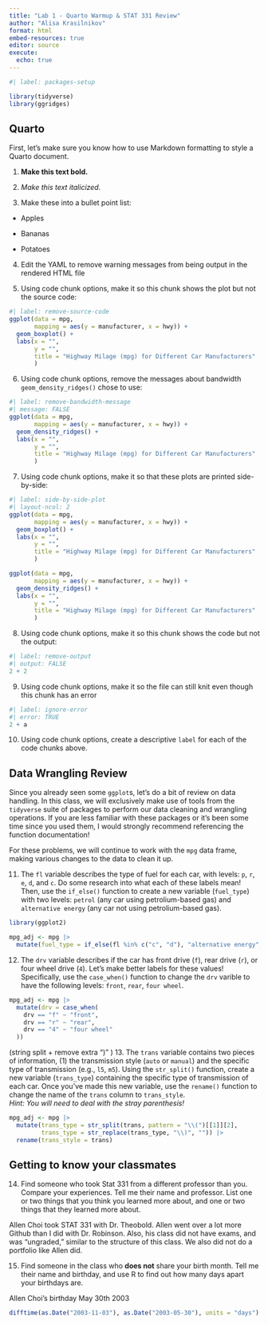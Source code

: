 ```yaml
---
title: "Lab 1 - Quarto Warmup & STAT 331 Review"
author: "Alisa Krasilnikov"
format: html
embed-resources: true
editor: source
execute: 
  echo: true
---
```


```r
#| label: packages-setup

library(tidyverse)
library(ggridges)
```

## Quarto

First, let's make sure you know how to use Markdown formatting to style a Quarto
document.

1.  **Make this text bold.**

2.  *Make this text italicized.*

3.  Make these into a bullet point list:

* Apples 

* Bananas 

* Potatoes

4.  Edit the YAML to remove warning messages from being output in the rendered
HTML file

5.  Using code chunk options, make it so this chunk shows the plot but not the
source code:

```r
#| label: remove-source-code
ggplot(data = mpg, 
       mapping = aes(y = manufacturer, x = hwy)) + 
  geom_boxplot() +
  labs(x = "",
       y = "", 
       title = "Highway Milage (mpg) for Different Car Manufacturers"
       )
```

6.  Using code chunk options, remove the messages about bandwidth
`geom_density_ridges()` chose to use:

```r
#| label: remove-bandwidth-message
#| message: FALSE
ggplot(data = mpg, 
       mapping = aes(y = manufacturer, x = hwy)) + 
  geom_density_ridges() +
  labs(x = "",
       y = "", 
       title = "Highway Milage (mpg) for Different Car Manufacturers"
       )
```

7.  Using code chunk options, make it so that these plots are printed
side-by-side:

```r
#| label: side-by-side-plot
#| layout-ncol: 2
ggplot(data = mpg, 
       mapping = aes(y = manufacturer, x = hwy)) + 
  geom_boxplot() +
  labs(x = "",
       y = "", 
       title = "Highway Milage (mpg) for Different Car Manufacturers"
       )

ggplot(data = mpg, 
       mapping = aes(y = manufacturer, x = hwy)) + 
  geom_density_ridges() +
  labs(x = "",
       y = "", 
       title = "Highway Milage (mpg) for Different Car Manufacturers"
       )

```

8.  Using code chunk options, make it so this chunk shows the code but not the
output:

```r
#| label: remove-output
#| output: FALSE
2 + 2
```

9.  Using code chunk options, make it so the file can still knit even though
this chunk has an error

```r
#| label: ignore-error
#| error: TRUE
2 + a
```

10. Using code chunk options, create a descriptive `label` for each of the code
chunks above.

## Data Wrangling Review

Since you already seen some `ggplot`s, let's do a bit of review on data 
handling. In this class, we will exclusively make use of tools from the 
`tidyverse` suite of packages to perform our data cleaning and wrangling
operations. If you are less familiar with these packages or it's been some time
since you used them, I would strongly recommend referencing the function 
documentation!  

For these problems, we will continue to work with the `mpg` data frame, making
various changes to the data to clean it up. 

11. The `fl` variable describes the type of fuel for each car, with levels: `p`, 
`r`, `e`, `d`, and `c`. Do some research into what each of these labels mean! 
Then, use the `if_else()` function to create a new variable (`fuel_type`) with
two levels: `petrol` (any car using petrolium-based gas) and 
`alternative energy` (any car not using petrolium-based gas). 

```r
library(ggplot2)

mpg_adj <- mpg |> 
  mutate(fuel_type = if_else(fl %in% c("c", "d"), "alternative energy", "petrol"))
```

12. The `drv` variable describes if the car has front drive (`f`), rear drive
(`r`), or four wheel drive (`4`). Let's make better labels for these values! 
Specifically, use the `case_when()` function to change the `drv` varible to have
the following levels: `front`, `rear`, `four wheel`. 

```r
mpg_adj <- mpg |> 
  mutate(drv = case_when(
    drv == "f" ~ "front",
    drv == "r" ~ "rear",
    drv == "4" ~ "four wheel"
  ))
```

(string split + remove extra ")" )
13. The `trans` variable contains two pieces of information, (1) the
transmission style (`auto` or `manual`) and the specific type of transmission
(e.g., `l5`, `m5`). Using the `str_split()` function, create a new variable
(`trans_type`) containing the specific type of transmission of each car. Once
you've made this new variable, use the `rename()` function to change the name
of the `trans` column to `trans_style`.   
*Hint: You will need to deal with the stray parenthesis!* 

```r
mpg_adj <- mpg |> 
  mutate(trans_type = str_split(trans, pattern = "\\(")[[1]][2],
         trans_type = str_replace(trans_type, "\\)", "")) |> 
  rename(trans_style = trans)
```

## Getting to know your classmates

14. Find someone who took Stat 331 from a different professor than you. Compare
your experiences. Tell me their name and professor. List one or two things that
you think you learned more about, and one or two things that they learned more
about.

Allen Choi took STAT 331 with Dr. Theobold. Allen went over a lot more Github than I did with Dr. Robinson. Also, his class did not have exams, and was "ungraded," similar to the structure of this class. We also did not do a portfolio like Allen did. 

15. Find someone in the class who **does not** share your birth month. Tell me
their name and birthday, and use R to find out how many days apart your
birthdays are.

Allen Choi's birthday May 30th 2003

```r
difftime(as.Date("2003-11-03"), as.Date("2003-05-30"), units = "days")
```


